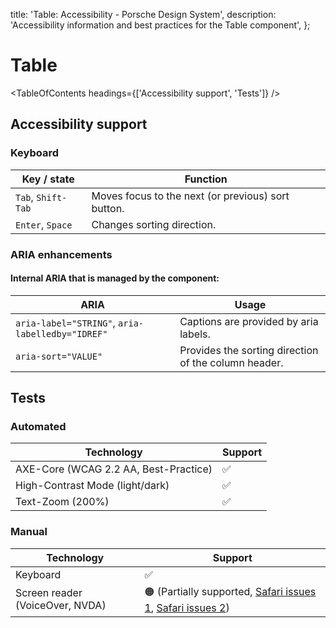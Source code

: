 
  title: 'Table: Accessibility - Porsche Design System',
  description: 'Accessibility information and best practices for the Table component',
};

# Table <ComponentStatus tagName="p-table"></ComponentStatus>

<TableOfContents headings={['Accessibility support', 'Tests']} />

## Accessibility support

### Keyboard

| Key / state        | Function                                           |
| ------------------ | -------------------------------------------------- |
| `Tab`, `Shift-Tab` | Moves focus to the next (or previous) sort button. |
| `Enter`, `Space`   | Changes sorting direction.                         |

### ARIA enhancements

#### Internal **ARIA** that is managed by the component:

| ARIA                                             | Usage                                                |
| ------------------------------------------------ | ---------------------------------------------------- |
| `aria-label="STRING"`, `aria-labelledby="IDREF"` | Captions are provided by aria labels.                |
| `aria-sort="VALUE"`                              | Provides the sorting direction of the column header. |

## Tests

### Automated

| Technology                            | Support |
| ------------------------------------- | ------- |
| AXE-Core (WCAG 2.2 AA, Best-Practice) | ✅      |
| High-Contrast Mode (light/dark)       | ✅      |
| Text-Zoom (200%)                      | ✅      |

### Manual

| Technology                      | Support                                                                                                                                                                                                                                                                        |
| ------------------------------- | ------------------------------------------------------------------------------------------------------------------------------------------------------------------------------------------------------------------------------------------------------------------------------ |
| Keyboard                        | ✅                                                                                                                                                                                                                                                                             |
| Screen reader (VoiceOver, NVDA) | 🟠 (Partially supported, [Safari issues 1](https://adrianroselli.com/2022/07/its-mid-2022-and-browsers-mostly-safari-still-break-accessibility-via-display-properties.html), [Safari issues 2](https://adrianroselli.com/2018/02/tables-css-display-properties-and-aria.html)) |
